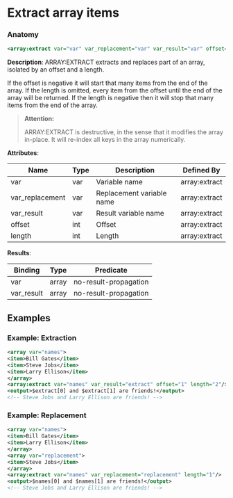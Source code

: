 # Extract array items

### Anatomy

```xml
<array:extract var="var" var_replacement="var" var_result="var" offset="int" length="int"/>
```

 **Description**:
 ARRAY:EXTRACT extracts and replaces part of an array, isolated by an offset and a length.

If the offset is negative it will start that many items from the end of the array. If the length is omitted, every item from the offset until the end of the array will be returned. If the length is negative then it will stop that many items from the end of the array.


> **Attention:**
>
> ARRAY:EXTRACT is destructive, in the sense that it modifies the array in-place. It will re-index all keys in the array numerically.

**Attributes**:

| Name | Type | Description | Defined By |
| ---- | ---- | ----------- | ---------- |
| var | var | Variable name | array:extract |
| var_replacement | var | Replacement variable name | array:extract |
| var_result | var | Result variable name | array:extract |
| offset | int | Offset | array:extract |
| length | int | Length | array:extract |


**Results**:

| Binding | Type | Predicate |
| ------- | ---- | --------- |
| var | array | no-result-propagation |
| var_result | array | no-result-propagation |


## Examples

### Example: Extraction

```xml
<array var="names">
<item>Bill Gates</item>
<item>Steve Jobs</item>
<item>Larry Ellison</item>
</array>
<array:extract var="names" var_result="extract" offset="1" length="2"/>
<output>$extract[0] and $extract[1] are friends!</output>
<!-- Steve Jobs and Larry Ellison are friends! -->
```

### Example: Replacement

```xml
<array var="names">
<item>Bill Gates</item>
<item>Larry Ellison</item>
</array>
<array var="replacement">
<item>Steve Jobs</item>
</array>
<array:extract var="names" var_replacement="replacement" length="1"/>
<output>$names[0] and $names[1] are friends!</output>
<!-- Steve Jobs and Larry Ellison are friends! -->
```

